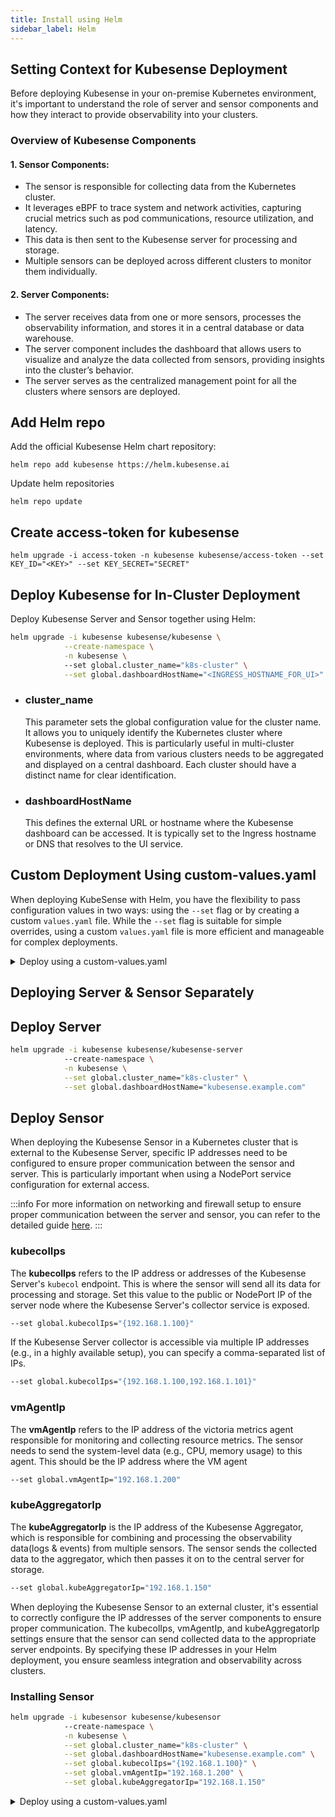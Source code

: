```yaml
---
title: Install using Helm
sidebar_label: Helm
---
```


## Setting Context for Kubesense Deployment
Before deploying Kubesense in your on-premise Kubernetes environment,
it's important to understand the role of server and sensor components and how they interact to provide observability into your clusters.

### Overview of Kubesense Components
#### 1. Sensor Components:
  - The sensor is responsible for collecting data from the Kubernetes cluster.
  - It leverages eBPF to trace system and network activities, capturing crucial metrics such as pod communications, resource utilization, and latency.
  - This data is then sent to the Kubesense server for processing and storage.
  - Multiple sensors can be deployed across different clusters to monitor them individually.

#### 2. Server Components:
  - The server receives data from one or more sensors, processes the observability information, and stores it in a central database or data warehouse.
  - The server component includes the dashboard that allows users to visualize and analyze the data collected from sensors, providing insights into the cluster’s behavior.
  - The server serves as the centralized management point for all the clusters where sensors are deployed.



## Add Helm repo
Add the official Kubesense Helm chart repository:
```
helm repo add kubesense https://helm.kubesense.ai
```
Update helm repositories
```
helm repo update
```

## Create access-token for kubesense
```
helm upgrade -i access-token -n kubesense kubesense/access-token --set KEY_ID="<KEY>" --set KEY_SECRET="SECRET"
```

## Deploy Kubesense for In-Cluster Deployment
Deploy Kubesense Server and Sensor together using Helm:
```bash
helm upgrade -i kubesense kubesense/kubesense \
            --create-namespace \
            -n kubesense \ 
            --set global.cluster_name="k8s-cluster" \
            --set global.dashboardHostName="<INGRESS_HOSTNAME_FOR_UI>"
```

- ### cluster_name
  This parameter sets the global configuration value for the cluster name.
  It allows you to uniquely identify the Kubernetes cluster where Kubesense is deployed. This is particularly useful in multi-cluster environments, where data from various clusters needs to be aggregated and displayed on a central dashboard. Each cluster should have a distinct name for clear identification.

- ### dashboardHostName
  This defines the external URL or hostname where the Kubesense dashboard can be accessed. It is typically set to the Ingress hostname or DNS that resolves to the UI service.

## Custom Deployment Using custom-values.yaml

When deploying KubeSense with Helm,
you have the flexibility to pass configuration values in two ways:
using the `--set` flag or by creating a custom `values.yaml` file.
While the `--set` flag is suitable for simple overrides, using a custom `values.yaml`
file is more efficient and manageable for complex deployments.
<details>
<summary>Deploy using a custom-values.yaml</summary>
### creating a custom-values.yaml file
```bash
cat << EOF > custom-values.yaml
global:
  cluster_name: k8s-cluster # cluster_name of your choice
  dashboardHostName: kubesense.example.com
  redis:
    password: custom_redis_password # {optional} if not specified will autogenerate
  clickhouse:
    password: custom_clickhouse_password # {optional} if not specified will autogenerate
  mysql:
    password: custom_mysql_password # {optional} if not specified will autogenerate
EOF
```
### Installation command using custom-values.yaml
```bash
helm upgrade -i kubesense kubesense/kubesense --create-namespace -n kubesense -f custom-values.yaml
```
</details>

## Deploying Server & Sensor Separately
## Deploy Server
```bash
helm upgrade -i kubesense kubesense/kubesense-server
            --create-namespace \
            -n kubesense \
            --set global.cluster_name="k8s-cluster" \
            --set global.dashboardHostName="kubesense.example.com"
```

## Deploy Sensor
When deploying the Kubesense Sensor in a Kubernetes cluster that is external to the Kubesense Server,
specific IP addresses need to be configured to ensure proper communication between the sensor and server. This is particularly important when using a NodePort service configuration for external access.

:::info
For more information on networking and firewall setup to ensure proper communication between the server and sensor,
you can refer to the detailed guide [here](/installing-kubesense/networking).
:::

### kubecolIps
The **kubecolIps** refers to the IP address or addresses of the Kubesense Server's `kubecol` endpoint.
This is where the sensor will send all its data for processing and storage.
Set this value to the public or NodePort IP of the server node where the Kubesense Server's collector service is exposed.
```bash
--set global.kubecolIps="{192.168.1.100}"
```
If the Kubesense Server collector is accessible via multiple IP addresses (e.g., in a highly available setup), you can specify a comma-separated list of IPs.
```bash
--set global.kubecolIps="{192.168.1.100,192.168.1.101}"
```

### vmAgentIp
The **vmAgentIp** refers to the IP address of the victoria metrics agent responsible for monitoring and collecting resource metrics.
The sensor needs to send the system-level data (e.g., CPU, memory usage) to this agent.
This should be the IP address where the VM agent
```bash
--set global.vmAgentIp="192.168.1.200"
```

### kubeAggregatorIp
The **kubeAggregatorIp** is the IP address of the Kubesense Aggregator,
which is responsible for combining and processing the observability data(logs & events) from multiple sensors.
The sensor sends the collected data to the aggregator, which then passes it on to the central server for storage.
```bash
--set global.kubeAggregatorIp="192.168.1.150"
```

When deploying the Kubesense Sensor to an external cluster,
it's essential to correctly configure the IP addresses of the server components to ensure proper communication.
The kubecolIps, vmAgentIp, and kubeAggregatorIp settings ensure that the sensor can send collected data to the appropriate server endpoints.
By specifying these IP addresses in your Helm deployment,
you ensure seamless integration and observability across clusters.

### Installing Sensor
```bash
helm upgrade -i kubesensor kubesense/kubesensor
            --create-namespace \
            -n kubesense \
            --set global.cluster_name="k8s-cluster" \
            --set global.dashboardHostName="kubesense.example.com" \
            --set global.kubecolIps="{192.168.1.100}" \
            --set global.vmAgentIp="192.168.1.200" \
            --set global.kubeAggregatorIp="192.168.1.150"
```

<details>
<summary>Deploy using a custom-values.yaml</summary>
### creating a custom-values.yaml file
```bash
cat << EOF > custom-values.yaml
global:
  cluster_name: k8s-cluster # cluster_name of your choice
  dashboardHostName: kubesense.example.com
  kubecolIps:
  - 10.0.0.1
  kubeAggregatorIp: <KUBEAGGREGATOR_IP> # eg. kubesense-kubeAggregator
  vmAgentIp: <KUBEAGGREGATOR_IP> # eg. kubesense-victoria-metrics-agent
  vmAgentHttpPort: 30060  
  nodePort: 
    kubecolCollector: 32133
    kubecolGrpc: 32033
    kubeAggregatorGrpcPort: 30051
    kubeAggregatorLogPort: 30052
EOF
```
### Installation command using custom-values.yaml
```bash
helm upgrade -i kubesense kubesense/kubesense --create-namespace -n kubesense -f custom-values.yaml
```
</details>